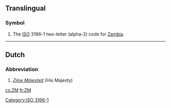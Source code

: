 ==Translingual==

===Symbol===
{{head|mul|symbol}}

# The [[ISO]] 3166-1 two-letter (alpha-2) code for [[Zambia]].

[[Category:ISO 3166-1]]

----

==Dutch==

===Abbreviation===
{{rfc-header|Abbreviation}}
{{head|nl|abbreviation}}
# ''[[Zijne Majesteit]]'' (His Majesty)

[[cs:ZM]]
[[fr:ZM]]